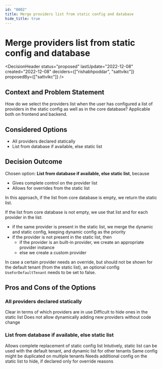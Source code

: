 ```yaml
---
id: "0002"
title: Merge providers list from static config and database
hide_title: true
---
```



# Merge providers list from static config and database

<DecisionHeader status="proposed" lastUpdate="2022-12-08" created="2022-12-08" deciders={["rishabhpoddar", "sattvikc"]} proposedBy={["sattvikc"]} />

## Context and Problem Statement

How do we select the providers list when the user has configured a list of providers in the static config as well as in the core database? Applicable both on frontend and backend.


## Considered Options

* All providers declared statically
* List from database if available, else static list


## Decision Outcome

Chosen option: **List from database if available, else static list**, because

* Gives complete control on the provider list
* Allows for overrides from the static list

In this approach, if the list from core database is empty, we return the static list.

If the list from core database is not empty, we use that list and for each provider in the list:
  - if the same provider is present in the static list, we merge the dynamic and static config, keeping dynamic config as the priority
  - if the provider is not present in the static list, then
    - if the provider is an built-in provider, we create an appropriate provider instance
    - else we create a custom provider

In case a certain provider needs an override, but should not be shown for the default tenant (from the static list), an optional config `UseForDefaultTenant` needs to be set to false.


## Pros and Cons of the Options

### All providers declared statically

<ArgumentPro> Clear in terms of which providers are in use </ArgumentPro>
<ArgumentCon> Difficult to hide ones in the static list </ArgumentCon>
<ArgumentCon> Does not allow dynamically adding new providers without code change </ArgumentCon>

### List from database if available, else static list

<ArgumentPro> Allows complete replacement of static config list </ArgumentPro>
<ArgumentPro> Intutively, static list can be used with the default tenant, and dynamic list for other tenants </ArgumentPro>
<ArgumentCon> Same config might be duplicated on multiple tenants </ArgumentCon>
<ArgumentCon> Needs additional config on the static list to hide, if declared only for override reasons </ArgumentCon>
